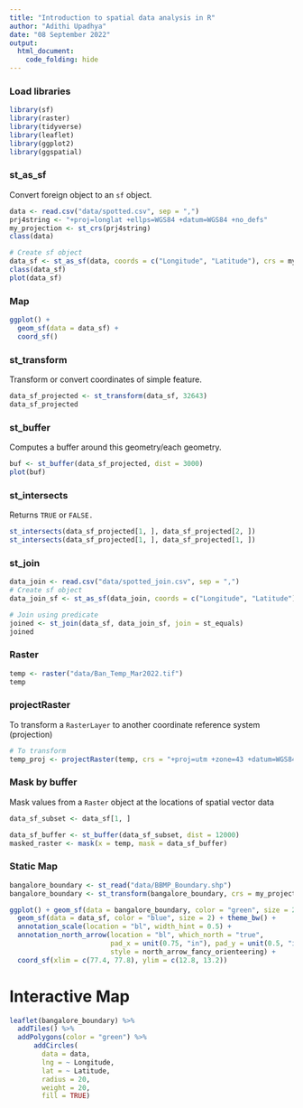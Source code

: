 ```yaml
---
title: "Introduction to spatial data analysis in R"
author: "Adithi Upadhya"
date: "08 September 2022"
output:
  html_document:
    code_folding: hide
---
```


### Load libraries  


```r
library(sf)
library(raster)
library(tidyverse)
library(leaflet)
library(ggplot2)
library(ggspatial)
```


### st_as_sf

Convert foreign object to an `sf` object.


```r
data <- read.csv("data/spotted.csv", sep = ",")
prj4string <- "+proj=longlat +ellps=WGS84 +datum=WGS84 +no_defs"
my_projection <- st_crs(prj4string)
class(data)

# Create sf object
data_sf <- st_as_sf(data, coords = c("Longitude", "Latitude"), crs = my_projection)
class(data_sf)
plot(data_sf)
```


### Map


```r
ggplot() + 
  geom_sf(data = data_sf) + 
  coord_sf()
```


### st_transform

Transform or convert coordinates of simple feature.

```r
data_sf_projected <- st_transform(data_sf, 32643)
data_sf_projected
```


### st_buffer

Computes a buffer around this geometry/each geometry.

```r
buf <- st_buffer(data_sf_projected, dist = 3000)
plot(buf)
```


### st_intersects

Returns `TRUE` or `FALSE.`

```r
st_intersects(data_sf_projected[1, ], data_sf_projected[2, ])
st_intersects(data_sf_projected[1, ], data_sf_projected[1, ])
```


### st_join

```r
data_join <- read.csv("data/spotted_join.csv", sep = ",")
# Create sf object
data_join_sf <- st_as_sf(data_join, coords = c("Longitude", "Latitude"), crs = my_projection)

# Join using predicate 
joined <- st_join(data_sf, data_join_sf, join = st_equals)
joined
```



### Raster 


```r
temp <- raster("data/Ban_Temp_Mar2022.tif")
temp
```


### projectRaster

To transform a `RasterLayer` to another coordinate reference system (projection)

```r
# To transform 
temp_proj <- projectRaster(temp, crs = "+proj=utm +zone=43 +datum=WGS84")
```


### Mask by buffer 

Mask values from a `Raster` object at the locations of spatial vector data

```r
data_sf_subset <- data_sf[1, ]

data_sf_buffer <- st_buffer(data_sf_subset, dist = 12000) 
masked_raster <- mask(x = temp, mask = data_sf_buffer)
```


### Static Map

```r
bangalore_boundary <- st_read("data/BBMP_Boundary.shp")
bangalore_boundary <- st_transform(bangalore_boundary, crs = my_projection)

ggplot() + geom_sf(data = bangalore_boundary, color = "green", size = 2, alpha = 0.1, fill = "green") +
  geom_sf(data = data_sf, color = "blue", size = 2) + theme_bw() +
  annotation_scale(location = "bl", width_hint = 0.5) +
  annotation_north_arrow(location = "bl", which_north = "true", 
                         pad_x = unit(0.75, "in"), pad_y = unit(0.5, "in"),
                         style = north_arrow_fancy_orienteering) +
  coord_sf(xlim = c(77.4, 77.8), ylim = c(12.8, 13.2))
```

# Interactive Map

```r
leaflet(bangalore_boundary) %>% 
  addTiles() %>% 
  addPolygons(color = "green") %>%
      addCircles(
        data = data,
        lng = ~ Longitude,
        lat = ~ Latitude,
        radius = 20,
        weight = 20,
        fill = TRUE)
```
